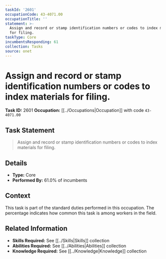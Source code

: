 ```yaml
---
taskId: '2601'
occupationCode: 43-4071.00
occupationTitle: ''
statement: >-
  Assign and record or stamp identification numbers or codes to index materials
  for filing.
taskType: Core
incumbentsResponding: 61
collection: Tasks
source: onet
---
```

# Assign and record or stamp identification numbers or codes to index materials for filing.

**Task ID:** 2601
**Occupation:** [[../Occupations|Occupation]] with code `43-4071.00`

## Task Statement

> Assign and record or stamp identification numbers or codes to index materials for filing.

## Details

- **Type:** Core
- **Performed By:** 61.0% of incumbents

## Context

This task is part of the standard duties performed in this occupation. The percentage indicates how common this task is among workers in the field.

## Related Information

- **Skills Required:** See [[../Skills|Skills]] collection
- **Abilities Required:** See [[../Abilities|Abilities]] collection
- **Knowledge Required:** See [[../Knowledge|Knowledge]] collection
